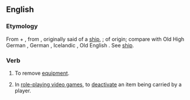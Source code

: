 ==English==
===Etymology===
From {{term|un-}} + {{term|equip}}, from {{etyl|fr|en}} {{term|équiper||to [[supply]], [[fit out]]|lang=fr}}, originally said of a [[ship]], {{etyl|fro|en}} {{term|esquiper||to [[embark]]|lang=fro}}; of {{etyl|gem|en}} origin; compare with Old High German {{term|scif|lang=goh}}, German {{term|Schiff|lang=de}}, Icelandic {{term|skip|lang=is}}, Old English {{term|scip|lang=ang}}. See [[ship]].

===Verb===
{{en-verb|unequip|p|ing}}

# To remove [[equipment]].
# {{video games}} In [[role-playing video game]]s, to [[deactivate]] an item being carried by a player.